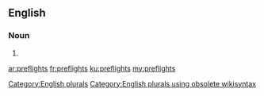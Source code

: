 ==English==

===Noun===
{{head|en}}

# {{plural of|preflight}}

[[Category:English plurals]][[Category:English plurals using obsolete wikisyntax]]

[[ar:preflights]]
[[fr:preflights]]
[[ku:preflights]]
[[my:preflights]]